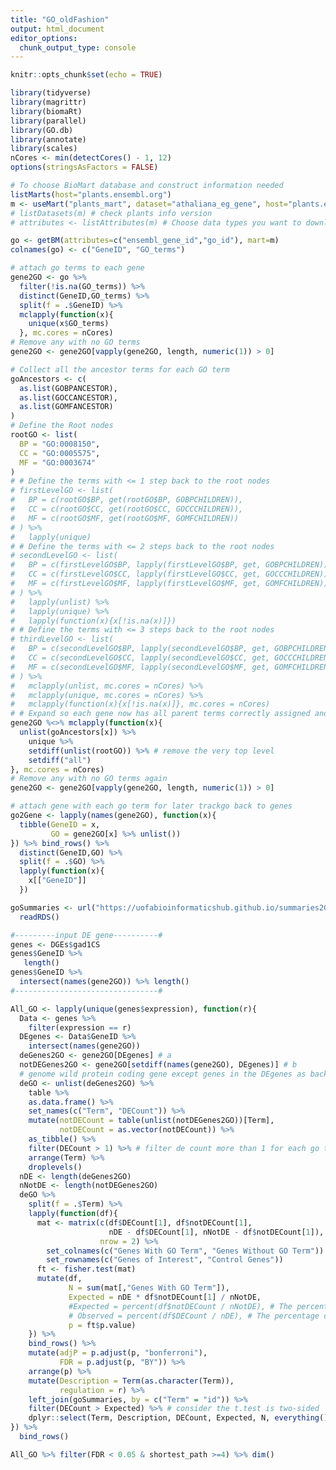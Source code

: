 ```yaml
---
title: "GO_oldFashion"
output: html_document
editor_options: 
  chunk_output_type: console
---
```


```r
knitr::opts_chunk$set(echo = TRUE)
```

```r
library(tidyverse)
library(magrittr)
library(biomaRt)
library(parallel)
library(GO.db)
library(annotate)
library(scales)
nCores <- min(detectCores() - 1, 12)
options(stringsAsFactors = FALSE)
```

```r
# To choose BioMart database and construct information needed
listMarts(host="plants.ensembl.org")
m <- useMart("plants_mart", dataset="athaliana_eg_gene", host="plants.ensembl.org")
# listDatasets(m) # check plants info version 
# attributes <- listAttributes(m) # Choose data types you want to download

go <- getBM(attributes=c("ensembl_gene_id","go_id"), mart=m)
colnames(go) <- c("GeneID", "GO_terms")
```

```r
# attach go terms to each gene
gene2GO <- go %>%
  filter(!is.na(GO_terms)) %>%
  distinct(GeneID,GO_terms) %>% 
  split(f = .$GeneID) %>%
  mclapply(function(x){
    unique(x$GO_terms)
  }, mc.cores = nCores)
# Remove any with no GO terms
gene2GO <- gene2GO[vapply(gene2GO, length, numeric(1)) > 0]
```

```r
# Collect all the ancestor terms for each GO term
goAncestors <- c(
  as.list(GOBPANCESTOR),
  as.list(GOCCANCESTOR),
  as.list(GOMFANCESTOR)
)
# Define the Root nodes
rootGO <- list(
  BP = "GO:0008150",
  CC = "GO:0005575",
  MF = "GO:0003674"
)
# # Define the terms with <= 1 step back to the root nodes
# firstLevelGO <- list(
#   BP = c(rootGO$BP, get(rootGO$BP, GOBPCHILDREN)),
#   CC = c(rootGO$CC, get(rootGO$CC, GOCCCHILDREN)),
#   MF = c(rootGO$MF, get(rootGO$MF, GOMFCHILDREN))
# ) %>%
#   lapply(unique)
# # Define the terms with <= 2 steps back to the root nodes
# secondLevelGO <- list(
#   BP = c(firstLevelGO$BP, lapply(firstLevelGO$BP, get, GOBPCHILDREN)),
#   CC = c(firstLevelGO$CC, lapply(firstLevelGO$CC, get, GOCCCHILDREN)),
#   MF = c(firstLevelGO$MF, lapply(firstLevelGO$MF, get, GOMFCHILDREN))
# ) %>%
#   lapply(unlist) %>%
#   lapply(unique) %>%
#   lapply(function(x){x[!is.na(x)]})
# # Define the terms with <= 3 steps back to the root nodes
# thirdLevelGO <- list(
#   BP = c(secondLevelGO$BP, lapply(secondLevelGO$BP, get, GOBPCHILDREN)),
#   CC = c(secondLevelGO$CC, lapply(secondLevelGO$CC, get, GOCCCHILDREN)),
#   MF = c(secondLevelGO$MF, lapply(secondLevelGO$MF, get, GOMFCHILDREN))
# ) %>%
#   mclapply(unlist, mc.cores = nCores) %>%
#   mclapply(unique, mc.cores = nCores) %>%
#   mclapply(function(x){x[!is.na(x)]}, mc.cores = nCores)
# # Expand so each gene now has all parent terms correctly assigned and also removing GO terms which are 3rd level or below
gene2GO %<>% mclapply(function(x){
  unlist(goAncestors[x]) %>% 
    unique %>%
    setdiff(unlist(rootGO)) %>% # remove the very top level
    setdiff("all")
}, mc.cores = nCores)
# Remove any with no GO terms again
gene2GO <- gene2GO[vapply(gene2GO, length, numeric(1)) > 0]

# attach gene with each go term for later trackgo back to genes
go2Gene <- lapply(names(gene2GO), function(x){
  tibble(GeneID = x,
         GO = gene2GO[x] %>% unlist())
}) %>% bind_rows() %>% 
  distinct(GeneID,GO) %>%
  split(f = .$GO) %>%
  lapply(function(x){
    x[["GeneID"]]
  }) 

goSummaries <- url("https://uofabioinformaticshub.github.io/summaries2GO/data/goSummaries.RDS") %>%
  readRDS()
```

```r
#---------input DE gene----------#
genes <- DGEs$gad1CS
genes$GeneID %>%
   length()
genes$GeneID %>%
  intersect(names(gene2GO)) %>% length()
#--------------------------------#

All_GO <- lapply(unique(genes$expression), function(r){
  Data <- genes %>% 
    filter(expression == r)
  DEgenes <- Data$GeneID %>%
    intersect(names(gene2GO))
  deGenes2GO <- gene2GO[DEgenes] # a
  notDEGenes2GO <- gene2GO[setdiff(names(gene2GO), DEgenes)] # b
  # genome wild protein coding gene except genes in the DEgenes as background
  deGO <- unlist(deGenes2GO) %>% 
    table %>%
    as.data.frame() %>%
    set_names(c("Term", "DECount")) %>%
    mutate(notDECount = table(unlist(notDEGenes2GO))[Term],
           notDECount = as.vector(notDECount)) %>%
    as_tibble() %>%
    filter(DECount > 1) %>% # filter de count more than 1 for each go terms
    arrange(Term) %>%
    droplevels()
  nDE <- length(deGenes2GO)
  nNotDE <- length(notDEGenes2GO)
  deGO %>%
    split(f = .$Term) %>%
    lapply(function(df){
      mat <- matrix(c(df$DECount[1], df$notDECount[1],
                      nDE - df$DECount[1], nNotDE - df$notDECount[1]),
                    nrow = 2) %>% 
        set_colnames(c("Genes With GO Term", "Genes Without GO Term")) %>% 
        set_rownames(c("Genes of Interest", "Control Genes"))
      ft <- fisher.test(mat)
      mutate(df,
             N = sum(mat[,"Genes With GO Term"]),
             Expected = nDE * df$notDECount[1] / nNotDE,
             #Expected = percent(df$notDECount / nNotDE), # The percentage of genes with the term in the control set
             # Observed = percent(df$DECount / nDE), # The percentage of genes with the term in the set of interest
             p = ft$p.value)
    }) %>%
    bind_rows() %>%
    mutate(adjP = p.adjust(p, "bonferroni"),
           FDR = p.adjust(p, "BY")) %>%
    arrange(p) %>%
    mutate(Description = Term(as.character(Term)),
           regulation = r) %>%
    left_join(goSummaries, by = c("Term" = "id")) %>%
    filter(DECount > Expected) %>% # consider the t.test is two-sided
    dplyr::select(Term, Description, DECount, Expected, N, everything())
}) %>% 
  bind_rows()

All_GO %>% filter(FDR < 0.05 & shortest_path >=4) %>% dim()
```

